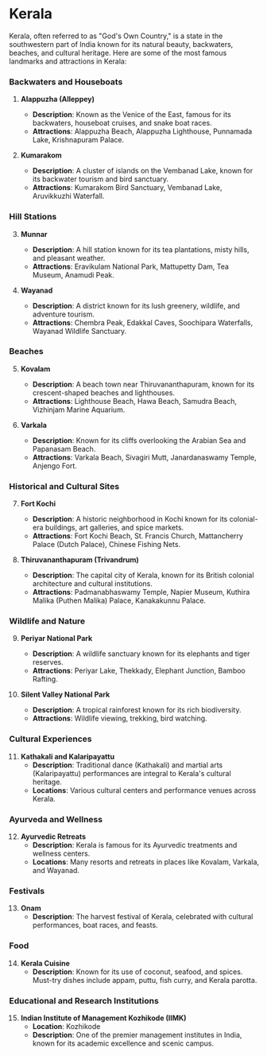 # Kerala

Kerala, often referred to as "God's Own Country," is a state in the southwestern part of India known for its natural beauty, backwaters, beaches, and cultural heritage. Here are some of the most famous landmarks and attractions in Kerala:

### Backwaters and Houseboats

1. **Alappuzha (Alleppey)**
   - **Description**: Known as the Venice of the East, famous for its backwaters, houseboat cruises, and snake boat races.
   - **Attractions**: Alappuzha Beach, Alappuzha Lighthouse, Punnamada Lake, Krishnapuram Palace.

2. **Kumarakom**
   - **Description**: A cluster of islands on the Vembanad Lake, known for its backwater tourism and bird sanctuary.
   - **Attractions**: Kumarakom Bird Sanctuary, Vembanad Lake, Aruvikkuzhi Waterfall.

### Hill Stations

3. **Munnar**
   - **Description**: A hill station known for its tea plantations, misty hills, and pleasant weather.
   - **Attractions**: Eravikulam National Park, Mattupetty Dam, Tea Museum, Anamudi Peak.

4. **Wayanad**
   - **Description**: A district known for its lush greenery, wildlife, and adventure tourism.
   - **Attractions**: Chembra Peak, Edakkal Caves, Soochipara Waterfalls, Wayanad Wildlife Sanctuary.

### Beaches

5. **Kovalam**
   - **Description**: A beach town near Thiruvananthapuram, known for its crescent-shaped beaches and lighthouses.
   - **Attractions**: Lighthouse Beach, Hawa Beach, Samudra Beach, Vizhinjam Marine Aquarium.

6. **Varkala**
   - **Description**: Known for its cliffs overlooking the Arabian Sea and Papanasam Beach.
   - **Attractions**: Varkala Beach, Sivagiri Mutt, Janardanaswamy Temple, Anjengo Fort.

### Historical and Cultural Sites

7. **Fort Kochi**
   - **Description**: A historic neighborhood in Kochi known for its colonial-era buildings, art galleries, and spice markets.
   - **Attractions**: Fort Kochi Beach, St. Francis Church, Mattancherry Palace (Dutch Palace), Chinese Fishing Nets.

8. **Thiruvananthapuram (Trivandrum)**
   - **Description**: The capital city of Kerala, known for its British colonial architecture and cultural institutions.
   - **Attractions**: Padmanabhaswamy Temple, Napier Museum, Kuthira Malika (Puthen Malika) Palace, Kanakakunnu Palace.

### Wildlife and Nature

9. **Periyar National Park**
   - **Description**: A wildlife sanctuary known for its elephants and tiger reserves.
   - **Attractions**: Periyar Lake, Thekkady, Elephant Junction, Bamboo Rafting.

10. **Silent Valley National Park**
    - **Description**: A tropical rainforest known for its rich biodiversity.
    - **Attractions**: Wildlife viewing, trekking, bird watching.

### Cultural Experiences

11. **Kathakali and Kalaripayattu**
    - **Description**: Traditional dance (Kathakali) and martial arts (Kalaripayattu) performances are integral to Kerala's cultural heritage.
    - **Locations**: Various cultural centers and performance venues across Kerala.

### Ayurveda and Wellness

12. **Ayurvedic Retreats**
    - **Description**: Kerala is famous for its Ayurvedic treatments and wellness centers.
    - **Locations**: Many resorts and retreats in places like Kovalam, Varkala, and Wayanad.

### Festivals

13. **Onam**
    - **Description**: The harvest festival of Kerala, celebrated with cultural performances, boat races, and feasts.

### Food

14. **Kerala Cuisine**
    - **Description**: Known for its use of coconut, seafood, and spices. Must-try dishes include appam, puttu, fish curry, and Kerala parotta.

### Educational and Research Institutions

15. **Indian Institute of Management Kozhikode (IIMK)**
    - **Location**: Kozhikode
    - **Description**: One of the premier management institutes in India, known for its academic excellence and scenic campus.
